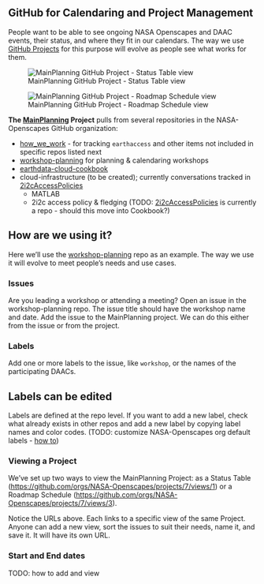 ## GitHub for Calendaring and Project Management 

People want to be able to see ongoing NASA Openscapes and DAAC events, their status, and where they fit in our calendars. The way we use [GitHub Projects](https://docs.github.com/en/issues/planning-and-tracking-with-projects/learning-about-projects/about-projects) for this purpose will evolve as people see what works for them.

![MainPlanning GitHub Project - Status Table view](images/github-table-view.png)

![MainPlanning GitHub Project - Roadmap Schedule view](images/github-roadmap-view.png)

**The [MainPlanning](https://github.com/orgs/NASA-Openscapes/projects/7) Project** pulls from several repositories in the NASA-Openscapes GitHub organization:

-   [how_we_work](https://github.com/NASA-Openscapes/how_we_work) - for tracking `earthaccess` and other items not included in specific repos listed next
-   [workshop-planning](https://github.com/NASA-Openscapes/workshop-planning) for planning & calendaring workshops
-   [earthdata-cloud-cookbook](https://github.com/NASA-Openscapes/earthdata-cloud-cookbook)
-   cloud-infrastructure (to be created); currently conversations tracked in [2i2cAccessPolicies](https://github.com/NASA-Openscapes/2i2cAccessPolicies)
    -   MATLAB
    -   2i2c access policy & fledging (TODO: [2i2cAccessPolicies](https://github.com/NASA-Openscapes/2i2cAccessPolicies) is currently a repo - should this move into Cookbook?)

## How are we using it?

Here we'll use the [workshop-planning](https://github.com/NASA-Openscapes/workshop-planning) repo as an example. The way we use it will evolve to meet people's needs and use cases.

### Issues

Are you leading a workshop or attending a meeting? Open an issue in the workshop-planning repo. The issue title should have the workshop name and date. Add the issue to the MainPlanning project. We can do this either from the issue or from the project.

### Labels

Add one or more labels to the issue, like `workshop`, or the names of the participating DAACs.

::: callout-note
## Labels can be edited

Labels are defined at the repo level. If you want to add a new label, check what already exists in other repos and add a new label by copying label names and color codes. (TODO: customize NASA-Openscapes org default labels - [how to](https://docs.github.com/en/organizations/managing-organization-settings/managing-default-labels-for-repositories-in-your-organization))
:::

### Viewing a Project

We've set up two ways to view the MainPlanning Project: as a Status Table (<https://github.com/orgs/NASA-Openscapes/projects/7/views/1>) or a Roadmap Schedule (<https://github.com/orgs/NASA-Openscapes/projects/7/views/3>).

Notice the URLs above. Each links to a specific view of the same Project. Anyone can add a new view, sort the issues to suit their needs, name it, and save it. It will have its own URL.

### Start and End dates

TODO: how to add and view
